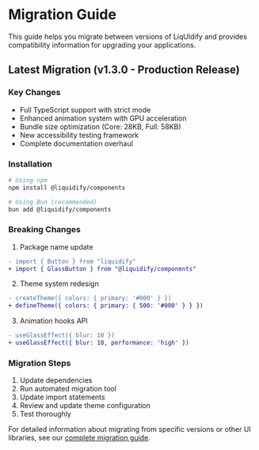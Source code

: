 # Migration Guide

This guide helps you migrate between versions of LiqUIdify and provides compatibility information for upgrading your applications.

## Latest Migration (v1.3.0 - Production Release)

### Key Changes

- Full TypeScript support with strict mode
- Enhanced animation system with GPU acceleration
- Bundle size optimization (Core: 28KB, Full: 58KB)
- New accessibility testing framework
- Complete documentation overhaul

### Installation

```bash
# Using npm
npm install @liquidify/components

# Using Bun (recommended)
bun add @liquidify/components
```

### Breaking Changes

1. Package name update

```diff
- import { Button } from "liquidify"
+ import { GlassButton } from "@liquidify/components"
```

2. Theme system redesign

```diff
- createTheme({ colors: { primary: '#000' } })
+ defineTheme({ colors: { primary: { 500: '#000' } } })
```

3. Animation hooks API

```diff
- useGlassEffect({ blur: 10 })
+ useGlassEffect({ blur: 10, performance: 'high' })
```

### Migration Steps

1. Update dependencies
2. Run automated migration tool
3. Update import statements
4. Review and update theme configuration
5. Test thoroughly

For detailed information about migrating from specific versions or other UI libraries, see our [complete migration guide](/guide/migration).
